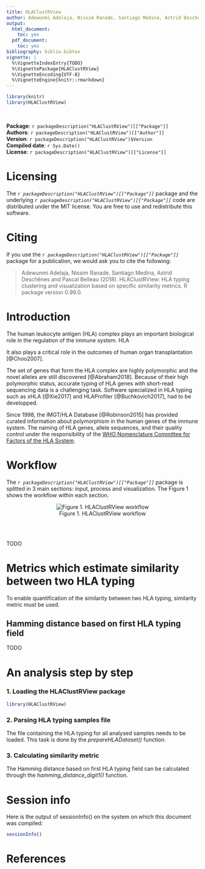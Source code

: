 ```yaml
---
title: HLAClustRView
author: Adewunmi Adelaja, Nissim Ranade, Santiago Medina, Astrid Deschenes and Pascal Belleau
output:
  html_document:
    toc: yes
  pdf_document:
    toc: yes
bibliography: biblio.bibtex
vignette: |
  %\VignetteIndexEntry{TODO}     
  %\VignettePackage{HLAClustRView}
  %\VignetteEncoding{UTF-8}
  %\VignetteEngine{knitr::rmarkdown} 
---
```


```r
library(knitr)
library(HLAClustRView)
```

<br />

**Package**: `r packageDescription("HLAClustRView")[["Package"]]` <br />
**Authors**: `r packageDescription("HLAClustRView")[["Author"]]` <br />
**Version**: `r packageDescription("HLAClustRView")$Version` <br />
**Compiled date**: `r Sys.Date()` <br />
**License**: `r packageDescription("HLAClustRView")[["License"]]` <br />


# Licensing  #

The *`r packageDescription("HLAClustRView")[["Package"]]`* package and the 
underlying *`r packageDescription("HLAClustRView")[["Package"]]`* code 
are distributed under the MIT license. You are free to use and 
redistribute this software.

# Citing #

If you use the *`r packageDescription("HLAClustRView")[["Package"]]`* package 
for a publication, we would ask you to cite the following:

> Adewunmi Adelaja, Nissim Ranade, Santiago Medina,  Astrid Deschênes and Pascal Belleau (2018). HLAClustRView: HLA typing clustering and
  visualization based on specific similarity metrics. R package version 0.99.0.

# Introduction #

The human leukocyte antigen (HLA) complex plays an important biological role in 
the regulation of the immune system. HLA  


It also plays a critical role in the
outcomes of human organ transplantation [@Choo2007]. 

The set of genes that form the HLA complex are highly polymorphic and the 
novel alleles are still discovered [@Abraham2018]. Because of their high 
polymorphic status, accurate typing of HLA genes with short-read sequencing 
data is a challenging task. Software specialized in HLA typing such
as xHLA [@Xie2017] and HLAProfiler [@Buchkovich2017], had to be developped. 

Since 1998, the IMGT/HLA Database [@Robinson2015] has provided curated 
information about polymorphism in the human genes of the immune system.
The naming of HLA genes, allele sequences, and their quality control under the 
responsibility of the [WHO Nomenclature Committee for Factors of the HLA System](http://hla.alleles.org/nomenclature/committee.html).

# Workflow #

The *`r packageDescription("HLAClustRView")[["Package"]]`* package is splitted
in 3 main sections: input, process and visualization. The Figure 1 shows the
workflow within each section. 

<center>

![Figure 1. HLAClustRView workflow](HLAdesign.jpg "HLAClustRView design")

</center>


<br>
<br>

TODO

# Metrics which estimate similarity between two HLA typing 

To enable quantification of the similarity between two HLA typing, similarity
metric must be used.

## Hamming distance based on first HLA typing field 

TODO

# An analysis step by step #

### 1. Loading the HLAClustRView package

```r
library(HLAClustRView)
```

### 2. Parsing HLA typing samples file

The file containing the HLA typing for all analysed samples needs to be loaded.
This task is done by the *prepareHLADataset()* function.

### 3. Calculating similarity metric

The Hamming distance based on first HLA typing field can be calculated through
the *hamming_distance_digit1()* function.


# Session info

Here is the output of sessionInfo() on the system on which this document 
was compiled:

```r
sessionInfo()
```


# References

